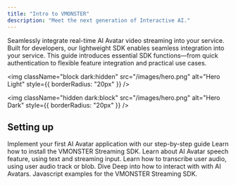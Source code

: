 ```yaml
---
title: "Intro to VMONSTER"
description: "Meet the next generation of Interactive AI."
---
```


Seamlessly integrate real-time AI Avatar video streaming into your service.
Built for developers, our lightweight SDK enables seamless integration into your service.
This guide introduces essential SDK functions—from quick authentication to flexible feature integration and practical use cases.

<img
  className="block dark:hidden"
  src="/images/hero.png"
  alt="Hero Light"
  style={{ borderRadius: "20px" }}
/>

<img
  className="hidden dark:block"
  src="/images/hero.png"
  alt="Hero Dark"
  style={{ borderRadius: "20px" }}
/>

## Setting up

<CardGroup cols="2">
  <Card
    title="Quickstart"
    icon="rocket"
    iconType="regular"
    href="pages/quickstart"
  >
    Implement your first AI Avatar application with our step-by-step guide
  </Card>
  <Card
    title="SDK Installation"
    icon="code"
    iconType="regular"
    href="pages/installation"
  >
    Learn how to install the VMONSTER Streaming SDK.
  </Card>
  <Card
    title="Make AI Avatar Speak"
    icon="code"
    iconType="regular"
    href="pages/make_Your_Agent_Speak"
  >
    Learn about AI Avatar speech feature, using text and streaming input.
  </Card>
  <Card
    title="Transcribe User Audio (STT)"
    icon="code"
    iconType="regular"
    href="pages/transcribe_User_Audio"
  >
    Learn how to transcribe user audio, using user audio track or blob.
  </Card>
  <Card
    title="VmonsterRoom"
    icon="book"
    iconType="regular"
    href="/pages/vmonsterRoom"
  >
    Dive Deep into how to interact with with AI Avatars.
  </Card>
  <Card title="Demo" icon="window" iconType="regular" href="/pages/demo">
    Javascript examples for the VMONSTER Streaming SDK.
  </Card>
</CardGroup>
